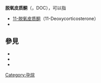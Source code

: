 '''脱氧皮质酮'''（{{lang|en|Deoxycorticosterone}}，DOC），可以指

* [[11-脱氧皮质酮|11-脱氧皮质酮]]（11-Deoxycorticosterone）
* {{tsl|en|21-Deoxycorticosterone|21-脱氧皮质酮}}

==參見==
* {{tsl|en|Deoxycortisol|脫氧皮質醇}}
* {{tsl|en|Deoxycortisone|脫氧皮質素}}
* {{tsl|en|11-Hydroxyprogesterone||11-Hydroxyprogesterone}}


{{Chemistry index}}

[[Category:孕烷|Category:孕烷]]